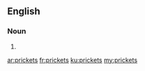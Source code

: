 ==English==

===Noun===
{{head|en|plural}}

# {{plural of|pricket|lang=en|nocat=1}}

[[ar:prickets]]
[[fr:prickets]]
[[ku:prickets]]
[[my:prickets]]